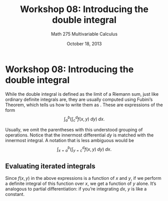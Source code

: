 % Workshop 08: Introducing the double integral
% Math 275 Multivariable Calculus
% October 18, 2013

# Workshop 08: Introducing the double integral

While the double integral is defined as the limit of a Riemann sum, just like ordinary definite integrals are, they are usually computed using Fubini's Theorem, which tells us how to write them as \emph{iterated integrals}. These are expressions of the form
$$ \int_a^b \left( \int_c^d f(x,y) \; dy \right) \; dx. $$

Usually, we omit the parentheses with this understood grouping of operations. Notice that the innermost differential $dy$ is matched with the innermost integral. A notation that is less ambiguous would be
$$ \int_{x=a}^b \left( \int_{y=c}^d f(x,y) \; dy \right) \; dx. $$

## Evaluating iterated integrals

Since $f(x,y)$ in the above expressions is a function of $x$ and $y$, if we perform a definite integral of this function over $x$, we get a function of $y$ alone. It's analogous to partial differentiation: if you're integrating $dx$, $y$ is like a constant.

\begin{questions}

\question Evaluate the iterated integral. \emph{Answer}: $40(e^4 - e^2)$

$\displaystyle\int_{x=2}^4 \left( \displaystyle\int_{y=1}^9 ye^x \; dy \right) \; dx = $

\dwrspace{1}

\newpage

\question Evaluate the iterated integral. \emph{Answer}: 84

$\displaystyle\int_{2}^{6} \displaystyle\int_{1}^{4} x^2 \; dx \; dy = $

\dwrspace{1}



\question Evaluate the iterated integral. \emph{Answer}: 4/3

$\displaystyle\int_{-1}^{1} \displaystyle\int_0^{\pi} x^2 \sin{y} \; dy \; dx = $

\dwrspace{1}

\question Evaluate the iterated integral. 

$\displaystyle\int_{-1}^{1} \displaystyle\int_0^{\pi} x^2 \sin{y} \; dx \; dy = $

\dwrspace{1}

\end{questions}